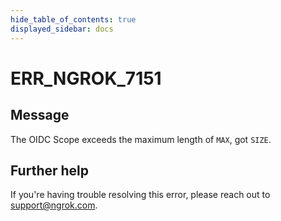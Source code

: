 ```yaml
---
hide_table_of_contents: true
displayed_sidebar: docs
---
```



# ERR_NGROK_7151

## Message

The OIDC Scope exceeds the maximum length of `MAX`, got `SIZE`.

<ErrorDetails error="err_ngrok_7151" />

## Further help

If you're having trouble resolving this error, please reach out to [support@ngrok.com](mailto:support@ngrok.com?subject=Help%20with%20ERR_NGROK_7151).
